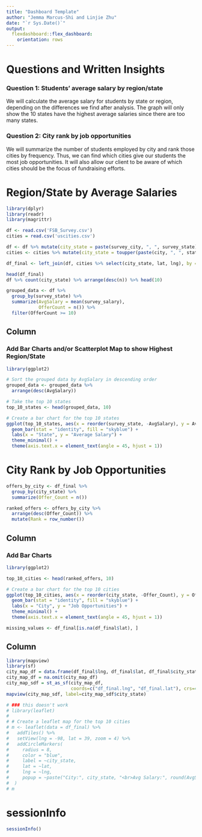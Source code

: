 ```yaml
---
title: "Dashboard Template"
author: "Jemma Marcus-Shi and Linjie Zhu"
date: "`r Sys.Date()`"
output:
  flexdashboard::flex_dashboard:
    orientation: rows
---
```


# Questions and Written Insights 

### Question 1: Students' average salary by region/state

We will calculate the average salary for students by state or region, depending on the differences we find after analysis. The graph will only show the 10 states have the highest average salaries since there are too many states.

### Question 2: City rank by job opportunities

We will summarize the number of students employed by city and rank those cities by frequency. Thus, we can find which cities give our students the most job opportunities. It will also allow our client to be aware of which cities should be the focus of fundraising efforts. 

# Region/State by Average Salaries {data-orientation="columns"}

```r
library(dplyr)
library(readr)
library(magrittr)

df <- read.csv('FSB_Survey.csv')
cities = read.csv('uscities.csv')
```
```r
df <- df %>% mutate(city_state = paste(survey_city, ", ", survey_state))
cities <- cities %>% mutate(city_state = toupper(paste(city, ", ", state_id)))
```

```r
df_final <- left_join(df, cities %>% select(city_state, lat, lng), by = "city_state")
```

```r
head(df_final)
df %>% count(city_state) %>% arrange(desc(n)) %>% head(10)
```

```r
grouped_data <- df %>%
  group_by(survey_state) %>% 
  summarize(AvgSalary = mean(survey_salary),
            OfferCount = n()) %>%  
  filter(OfferCount >= 10) 
```


## Column {data-width="400"}

### Add Bar Charts and/or Scatterplot Map to show Highest Region/State

```r
library(ggplot2)

# Sort the grouped data by AvgSalary in descending order
grouped_data <- grouped_data %>%
  arrange(desc(AvgSalary))

# Take the top 10 states
top_10_states <- head(grouped_data, 10)

# Create a bar chart for the top 10 states
ggplot(top_10_states, aes(x = reorder(survey_state, -AvgSalary), y = AvgSalary)) +
  geom_bar(stat = "identity", fill = "skyblue") +
  labs(x = "State", y = "Average Salary") +
  theme_minimal() +
  theme(axis.text.x = element_text(angle = 45, hjust = 1))
```

# City Rank by Job Opportunities {data-orientation="columns"}

```r
offers_by_city <- df_final %>%
  group_by(city_state) %>%  
  summarize(Offer_Count = n())

ranked_offers <- offers_by_city %>%
  arrange(desc(Offer_Count)) %>%
  mutate(Rank = row_number())
```

## Column {data-width="400"}

### Add Bar Charts

```r
library(ggplot2)

top_10_cities <- head(ranked_offers, 10)

# Create a bar chart for the top 10 cities
ggplot(top_10_cities, aes(x = reorder(city_state, -Offer_Count), y = Offer_Count)) +
  geom_bar(stat = "identity", fill = "skyblue") +
  labs(x = "City", y = "Job Opportunities") +
  theme_minimal() +
  theme(axis.text.x = element_text(angle = 45, hjust = 1))
```

```r
missing_values <- df_final[is.na(df_final$lat), ]
```


## Column {data-width="400"}
```r
library(mapview)
library(sf)
city_map_df = data.frame(df_final$lng, df_final$lat, df_final$city_state)
city_map_df = na.omit(city_map_df)
city_map_sdf = st_as_sf(city_map_df,
                        coords=c("df_final.lng", "df_final.lat"), crs=4326)
mapview(city_map_sdf, label=city_map_sdf$city_state)
```

```r
# ### this doesn't work
# library(leaflet)
# 
# # Create a leaflet map for the top 10 cities
# m <- leaflet(data = df_final) %>%
#   addTiles() %>%
#   setView(lng = -98, lat = 39, zoom = 4) %>%
#   addCircleMarkers(
#     radius = 8,
#     color = "blue",
#     label = ~city_state,
#     lat = ~lat,
#     lng = ~lng,
#     popup = ~paste("City:", city_state, "<br>Avg Salary:", round(AvgSalary, 2))
#  )
# m
```

# sessionInfo {data-orientation="columns"}

```r
sessionInfo()
```

